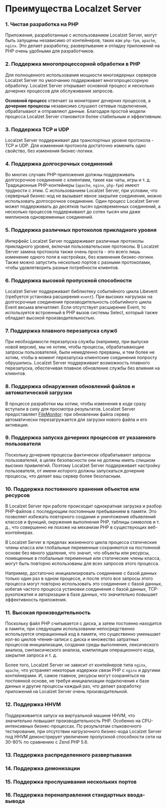 # Преимущества Localzet Server

### 1. Чистая разработка на PHP
Приложения, разработанные с использованием Localzet Server, могут быть запущены независимо от контейнеров,
таких как `php-fpm`, `apache`, `nginx`. Это делает разработку, развертывание и отладку приложений на PHP очень удобными для разработчиков.

### 2. Поддержка многопроцессорной обработки в PHP
Для полноценного использования мощности многоядерных серверов Localzet Server по умолчанию поддерживает многопроцессорную обработку.
Localzet Server открывает основной процесс и несколько дочерних процессов для обслуживания запросов.

**Основной процесс** отвечает за мониторинг дочерних процессов, а **дочерние процессы** независимо слушают сетевые подключения, обрабатывают и отправляют данные.
Благодаря простой модели процесса Localzet Server становится более стабильным и эффективным.

### 3. Поддержка TCP и UDP
Localzet Server поддерживает два транспортных уровня протокола - TCP и UDP. Для изменения протокола достаточно изменить одно свойство, без изменения бизнес-логики.

### 4. Поддержка долгосрочных соединений
Во многих случаях PHP-приложения должны поддерживать долгосрочное соединение с клиентами, такие как чаты, игры и т. д.
Традиционные PHP-контейнеры (`apache`, `nginx`, `php-fpm`) имеют трудности с этим. С использованием Localzet Server,
при условии, что серверный бизнес-код не вызывает явное закрытие соединения, можно использовать долгосрочное соединение.
Один процесс Localzet Server может поддерживать до десятков тысяч одновременных соединений,
а несколько процессов поддерживают до сотен тысяч или даже миллионов одновременных соединений.

### 5. Поддержка различных протоколов прикладного уровня
Интерфейс Localzet Server поддерживает различные протоколы прикладного уровня, включая пользовательские протоколы.
В Localzet Server замена протокола также очень проста - это всего лишь изменение одного поля в настройках, без изменения бизнес-логики.
Также можно запустить несколько портов с разными протоколами, чтобы удовлетворить разные потребности клиентов.

### 6. Поддержка высокой пропускной способности
Localzet Server поддерживает библиотеку событийного цикла Libevent (требуется установка расширения `event`).
При высоких нагрузках на долгосрочные соединения производительность событийного цикла Event весьма впечатляет.
Если отсутствует расширение Event, то используется встроенный в PHP вызов системы Select, который также обладает высокой производительностью.

### 7. Поддержка плавного перезапуска служб
При необходимости перезапуска службы (например, при выпуске новой версии), мы не хотим, чтобы процессы, обрабатывающие запросы пользователей,
были немедленно прерваны, и тем более не хотим, чтобы в момент перезапуска клиентские соединения попросту обрушились.
Localzet Server поддерживает возможность плавного перезапуска, обеспечивая плавное обновление службы без влияния на клиентов.

### 8. Поддержка обнаружения обновлений файлов и автоматической загрузки
В процессе разработки мы хотим, чтобы изменения в коде сразу вступали в силу для просмотра результатов.
Localzet Server предоставляет [FileMonitor](/components/file-monitor): при обновлении файла сервер автоматически перезагружается для загрузки нового файла и его активации.

### 9. Поддержка запуска дочерних процессов от указанного пользователя
Поскольку дочерние процессы фактически обрабатывают запросы пользователей, в целях безопасности они не должны иметь слишком высоких привилегий.
Поэтому Localzet Server поддерживает настройку пользователя, от имени которого должны запускаться дочерние процессы, что делает ваш сервер более безопасным.

### 10. Поддержка постоянного хранения объектов или ресурсов
В Localzet Server при работе происходит однократная загрузка и разбор PHP-файлов с последующим постоянным пребыванием в памяти.
Это позволяет избежать повторного создания и уничтожения объявлений классов и функций, окружения выполнения PHP, таблицы символов и т. д.,
что совершенно не похоже на механизм PHP в существующих веб-контейнерах.

В Localzet Server в пределах жизненного цикла процесса статические члены класса или глобальные переменные сохраняются на постоянной основе без явного удаления,
что значит, что объекты или ресурсы, помещенные в глобальные переменные или статические члены класса, могут быть повторно использованы для всех запросов этого процесса.

Например, достаточно инициализировать соединение с базой данных только один раз в одном процессе, и после этого все запросы этого процесса могут повторно использовать это соединение с базой данных,
избегая частого процесса установки соединения с базой данных, TCP-рукопожатия и авторизации в базе данных, что значительно повышает эффективность приложения.

### 11. Высокая производительность
Поскольку файл PHP считывается с диска, а затем постоянно находится в памяти, при следующем использовании непосредственно используется операционный код в памяти,
что существенно уменьшает кол-во циклов чтения-записи с диска и множество затратных процессов инициализации, создания среды выполнения,
лексического анализа, синтаксического анализа, компиляции операционного кода, закрытия запроса и т. д.

Более того, Localzet Server не зависит от контейнеров типа `nginx`, `apache`, что устраняет некоторые издержки связи PHP с `nginx` и другими контейнерами.
И, самое главное, ресурсы могут сохраняться на постоянной основе, не требуя инициализации подключения к базе данных и другие процессы каждый раз,
что делает разработку приложений на Localzet Server очень производительной.

### 12. Поддержка HHVM
Поддерживается запуск на виртуальной машине HHVM, что значительно повышает производительность PHP.
Особенно на CPU-интенсивных бизнес-процессах. По результатам стыковочного тестирования, при отсутствии нагрузочного бизнес-кода
Localzet Server под HHVM демонстрирует увеличение пропускной способности сети на 30-80% по сравнению с Zend PHP 5.6.

### 13. Поддержка распределенного развертывания

### 14. Поддержка демонизации

### 15. Поддержка прослушивания нескольких портов

### 16. Поддержка перенаправления стандартных ввода-вывода
